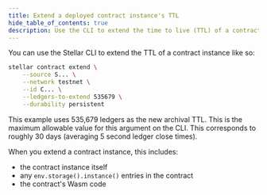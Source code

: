 ```yaml
---
title: Extend a deployed contract instance's TTL
hide_table_of_contents: true
description: Use the CLI to extend the time to live (TTL) of a contract instance.
---
```


You can use the Stellar CLI to extend the TTL of a contract instance like so:

```bash
stellar contract extend \
    --source S... \
    --network testnet \
    --id C... \
    --ledgers-to-extend 535679 \
    --durability persistent
```

This example uses 535,679 ledgers as the new archival TTL. This is the maximum allowable value for this argument on the CLI. This corresponds to roughly 30 days (averaging 5 second ledger close times).

When you extend a contract instance, this includes:

- the contract instance itself
- any `env.storage().instance()` entries in the contract
- the contract's Wasm code
